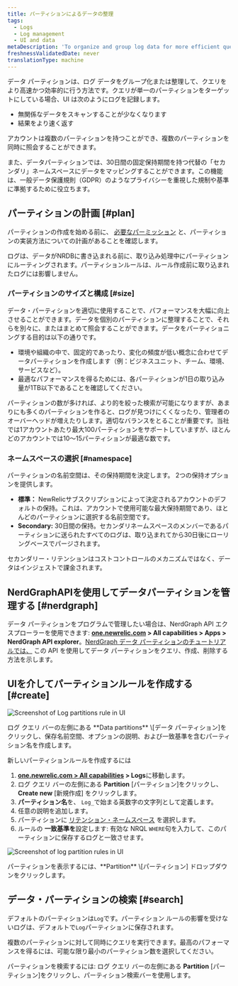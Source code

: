 ```yaml
---
title: パーティションによるデータの整理
tags:
  - Logs
  - Log management
  - UI and data
metaDescription: 'To organize and group log data for more efficient querying in New Relic, use data partitions in the logs UI.'
freshnessValidatedDate: never
translationType: machine
---
```




データ パーティションは、ログ データをグループ化または整理して、クエリをより高速かつ効率的に行う方法です。クエリが単一のパーティションをターゲットにしている場合、UI は次のようにログを記録します。

* 無関係なデータをスキャンすることが少なくなります
* 結果をより速く返す

アカウントは複数のパーティションを持つことができ、複数のパーティションを同時に照会することができます。

また、データパーティションでは、30日間の固定保持期間を持つ代替の「セカンダリ」ネームスペースにデータをマッピングすることができます。この機能は、一般データ保護規則（GDPR）のようなプライバシーを重視した規制や基準に準拠するために役立ちます。

## パーティションの計画 [#plan]

パーティションの作成を始める前に、 [必要なパーミッション](/docs/logs/get-started/get-started-log-management#requirements) と、パーティションの実装方法についての計画があることを確認します。

<Callout variant="important">
  ログは、データがNRDBに書き込まれる前に、取り込み処理中にパーティションにルーティングされます。パーティションルールは、ルール作成前に取り込まれたログには影響しません。
</Callout>

### パーティションのサイズと構成 [#size]

データ・パーティションを適切に使用することで、パフォーマンスを大幅に向上させることができます。データを個別のパーティションに整理することで、それらを別々に、またはまとめて照会することができます。データをパーティショニングする目的は以下の通りです。

* 環境や組織の中で、固定的であったり、変化の頻度が低い概念に合わせてデータパーティションを作成します（例：ビジネスユニット、チーム、環境、サービスなど）。
* 最適なパフォーマンスを得るためには、各パーティションが1日の取り込み量が1TB以下であることを確認してください。

パーティションの数が多ければ、より的を絞った検索が可能になりますが、あまりにも多くのパーティションを作ると、ログが見つけにくくなったり、管理者のオーバーヘッドが増えたりします。適切なバランスをとることが重要です。当社では1アカウントあたり最大100パーティションをサポートしていますが、ほとんどのアカウントでは10～15パーティションが最適な数です。

### ネームスペースの選択 [#namespace]

パーティションの名前空間は、その保持期間を決定します。 2つの保持オプションを提供します。

* **標準：** NewRelicサブスクリプションによって決定されるアカウントのデフォルトの保持。これは、アカウントで使用可能な最大保持期間であり、ほとんどのパーティションに選択する名前空間です。
* **Secondary:** 30日間の保持。セカンダリネームスペースのメンバーであるパーティションに送られたすべてのログは、取り込まれてから30日後にローリングベースでパージされます。

セカンダリー・リテンションはコストコントロールのメカニズムではなく、データはインジェストで課金されます。

## NerdGraphAPIを使用してデータパーティションを管理する [#nerdgraph]

データ パーティションをプログラムで管理したい場合は、NerdGraph API エクスプローラーを使用できます: **[one.newrelic.com](https://one.newrelic.com) > All capabilities > Apps > NerdGraph API explorer**。[NerdGraph データ パーティションのチュートリアルでは、](/docs/apis/nerdgraph/examples/nerdgraph-data-partition-rules-tutorial/) この API を使用してデータ パーティションをクエリ、作成、削除する方法を示します。

## UIを介してパーティションルールを作成する [#create]

<img
  title="Log data partitions rule"
  alt="Screenshot of Log partitions rule in UI"
  src={logsLogPartitions}
/>

<figcaption>
  ログ クエリ バーの左側にある **Data partitions** \[データ パーティション]をクリックし、保存名前空間、オプションの説明、および一致基準を含むパーティション名を作成します。
</figcaption>

新しいパーティションルールを作成するには

1. **[one.newrelic.com > All capabilities](https://one.newrelic.com/all-capabilities) > Logs**に移動します。
2. ログ クエリ バーの左側にある **Partition** \[パーティション]をクリックし、**Create new** \[新規作成] をクリックします。
3. **パーティション名**を、 `Log_`で始まる英数字の文字列として定義します。
4. 任意の説明を追加します。
5. パーティションに [リテンション・ネームスペース](#namespace) を選択します。
6. ルールの **一致基準を**設定します: 有効な NRQL `WHERE`句を入力して、このパーティションに保存するログと一致させます。

<img
  title="Log data partitions rules"
  alt="Screenshot of log partition rules in UI"
  src={logsLogPartitionView}
/>

<figcaption>
  パーティションを表示するには、**Partition** \[パーティション] ドロップダウンをクリックします。
</figcaption>

## データ・パーティションの検索 [#search]

デフォルトのパーティションは`Log`です。パーティション ルールの影響を受けないログは、デフォルトで`Log`パーティションに保存されます。

複数のパーティションに対して同時にクエリを実行できます。最高のパフォーマンスを得るには、可能な限り最小のパーティション数を選択してください。

パーティションを検索するには: ログ クエリ バーの左側にある **Partition** \[パーティション]をクリックし、パーティション検索バーを使用します。